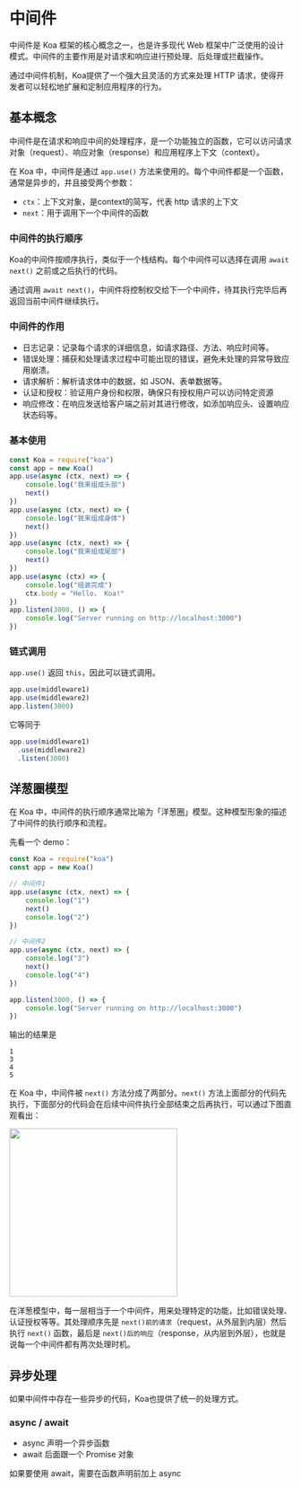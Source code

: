 # 中间件

中间件是 Koa 框架的核心概念之一，也是许多现代 Web 框架中广泛使用的设计模式。中间件的主要作用是对请求和响应进行预处理、后处理或拦截操作。

通过中间件机制，Koa提供了一个强大且灵活的方式来处理 HTTP 请求，使得开发者可以轻松地扩展和定制应用程序的行为。

## 基本概念

中间件是在请求和响应中间的处理程序，是一个功能独立的函数，它可以访问请求对象（request）、响应对象（response）和应用程序上下文（context）。

在 Koa 中，中间件是通过 `app.use()` 方法来使用的。每个中间件都是一个函数，通常是异步的，并且接受两个参数：

- `ctx`：上下文对象，是context的简写，代表 http 请求的上下文
- `next`：用于调用下一个中间件的函数



### 中间件的执行顺序

Koa的中间件按顺序执行，类似于一个栈结构。每个中间件可以选择在调用 `await next()` 之前或之后执行的代码。

通过调用 `await next()`，中间件将控制权交给下一个中间件，待其执行完毕后再返回当前中间件继续执行。



### 中间件的作用

- 日志记录：记录每个请求的详细信息，如请求路径、方法、响应时间等。
- 错误处理：捕获和处理请求过程中可能出现的错误，避免未处理的异常导致应用崩溃。 
- 请求解析：解析请求体中的数据，如 JSON、表单数据等。
- 认证和授权：验证用户身份和权限，确保只有授权用户可以访问特定资源
- 响应修改：在响应发送给客户端之前对其进行修改，如添加响应头、设置响应状态码等。



### 基本使用

```js
const Koa = require("koa")
const app = new Koa()
app.use(async (ctx, next) => {
	console.log("我来组成头部")
	next()
})
app.use(async (ctx, next) => {
	console.log("我来组成身体")
	next()
})
app.use(async (ctx, next) => {
	console.log("我来组成尾部")
	next()
})
app.use(async (ctx) => {
	console.log("组装完成")
	ctx.body = "Hello， Koa!"
})
app.listen(3000, () => {
	console.log("Server running on http://localhost:3000")
})
```

### 链式调用

`app.use()` 返回 `this`，因此可以链式调用。

```js
app.use(middleware1)
app.use(middleware2)
app.listen(3000)
```

它等同于

```js
app.use(middleware1)
  .use(middleware2)
  .listen(3000)
```



## 洋葱圈模型

在 Koa 中，中间件的执行顺序通常比喻为「洋葱圈」模型。这种模型形象的描述了中间件的执行顺序和流程。

先看一个 demo：

```js
const Koa = require("koa")
const app = new Koa()

// 中间件1
app.use(async (ctx, next) => {
	console.log("1")
	next()
	console.log("2")
})

// 中间件2
app.use(async (ctx, next) => {
	console.log("3")
	next()
	console.log("4")
})

app.listen(3000, () => {
	console.log("Server running on http://localhost:3000")
})
```

输出的结果是

```
1
3
4
5
```

在 Koa 中，中间件被 `next()` 方法分成了两部分。`next()` 方法上面部分的代码先执行，下面部分的代码会在后续中间件执行全部结束之后再执行，可以通过下图直观看出：

<img src="/images/koa/yangcongquan.png" width="300" />

在洋葱模型中，每一层相当于一个中间件，用来处理特定的功能，比如错误处理、认证授权等等。其处理顺序先是 `next()前的请求`（request，从外层到内层）然后执行 `next()` 函数，最后是 `next()后的响应`（response，从内层到外层），也就是说每一个中间件都有两次处理时机。



## 异步处理

如果中间件中存在一些异步的代码，Koa也提供了统一的处理方式。

### async / await

- async 声明一个异步函数
- await 后面跟一个 Promise 对象

如果要使用 await，需要在函数声明前加上 async

